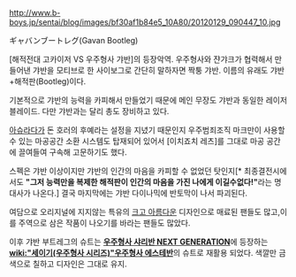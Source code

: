 http://www.b-boys.jp/sentai/blog/images/bf30af1b84e5_10A80/20120129_090447_10.jpg

ギャバンブートレグ(Gavan Bootleg)

[해적전대 고카이저 VS 우주형사 갸반]의 등장악역. 
우주형사와 쟌갸크가 협력해서 만들어낸 갸반을 모티브로 한 사이보그로 간단히 말하자면 짝퉁 갸반. 이름의 유래도 갸반+해적판(Bootleg)이다.

기본적으로 갸반의 능력을 카피해서 만들었기 때문에 메인 무장도 갸반과 동일한 레이저 블레이드. 다만 갸반과는 달리 총도 장비하고 있다.

[[아슈라다]]가 돈 호러의 후예라는 설정을 지녔기 때문인지 우주범죄조직 마크만이 사용할수 있는 마공공간 소환 시스템도 탑재되어 있어서 [이치죠치 레츠]를 그대로 마공 공간에 끌여들여 구속해 고문하기도 했다.

스펙은 갸반 이상이지만 갸반의 인간의 마음을 카피할 수 없었던 탓인지[* 최종결전시에서도 '''"그저 능력만을 복제한 해적판이 인간의 마음을 가진 나에게 이길수없다!"'''라는 명대사가 나온다.] 결국 마지막에는 갸반 다이나믹에 반토막이 나서 파괴된다.

여담으로 오리지널에 지지않는 특유의 [[크고 아름다운]] 디자인으로 매료된 팬들도 많고,이를 주역으로 삼은 작품이 나오기를 바라는 팬들도 많았다.

이후 갸반 부트레그의 슈트는 '''[[우주형사 샤리반 NEXT GENERATION]]'''에 등장하는 '''[[wiki:"세이기(우주형사 시리즈)"우주형사 에스테반]]'''의 슈트로 재활용 되었다. 색깔만 금색으로 칠하고 디자인은 그대로 유지.
